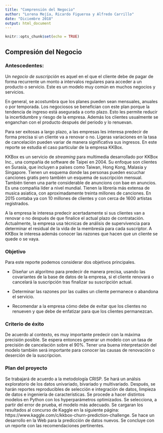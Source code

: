 ```yaml
---
title: "Comprensión del Negocio"
author: "Lorena Mejía, Ricardo Figueroa y Alfredo Carrillo"
date: "Diciembre 2018"
output: html_document
---
```


```r
knitr::opts_chunk$set(echo = TRUE)
```

## Compresión del Negocio

### Antescedentes:

Un *negocio de suscripción* es aquel en el que el cliente debe de pagar de forma recurrente un monto a intervalos regulares para acceder a un producto o servicio. Este es un modelo muy común en muchos negocios y servicios. 

En general, se acostumbra que los planes pueden sean mensuales, anuales o por temporada. Los negociosos se benefician con este plan porque la tendencia de ingreso está asegurada a corto plazo. Esto les permite reducir la incertidumbre y riesgo de la empresa. Además los clientes usualmente se enganchan con el producto después del periodo y lo renuevan. 

Para ser exitosas a largo plazo, a las empresas les interesa predecir de forma precisa si un cliente va a renovar o no. Ligeras variaciones en la tasa de cancelación pueden variar de manera significativa sus ingresos. En este reporte se estudia el caso particular de la empresa KKBox.

KKBox es un servicio de *streaming* para multimedia desarrollado por KKBox Inc., una compañia de software de Taipei en 2004. Su enfoque son clientes en Surasia, que incluyen a países como Taiwan, Hong Kong, Malasia y Singapore. Tienen un esquema donde las personas pueden escuchar canciones gratis pero también un esquema de suscripción mensual. También tienen una parte considerable de anuncions con bae en anuncios. Es una compañia líder a nivel mundial. Tienen la librería más extensa de musica asiatica, con aproximadamente treinta millones de canciones. En 2015 contaba ya con 10 millones de clientes y con cerca de 1600 artistas registrados.

A la empresa le interesa predecir acertadamente si sus clientes van a renovar o no después de que finalice el actual plazo de contratación. Actualmente, la empresa usa técnicas de análisis de supervivencia para determinar el residual de la vida de la membresía para cada suscriptor. A KKBox le interesa además conocer las razones que hacen que un cliente se quede o se vaya.  

### Objetivo

Para este reporte podemos considerar dos objetivos principales.

* Diseñar un algoritmo para predecir de manera precisa, usando las covariantes de la base de datos de la empresa, si el cliente renovará o cancelará la suscripción tras finalizar su suscripción actual.

* Determinar las razones por las cuáles un cliente permanece o abandona el servicio.

* Recomendar a la empresa cómo debe de evitar que los clientes no renueven y que debe de enfatizar para que los clientes permanezcan.

### Criterio de éxito

De acuerdo al contexto, es muy importante predecir con la máxima precisión posible. Se espera entonces generar un modelo con un tasa de precisión de cancelación sobre el 90%. Tener una buena interpretación del modelo también será importante para conocer las causas de renovación o deserción de la suscripcion. 

### Plan del proyecto

Se trabajará de acuerdo a la metodología CRISP. Se hará un análsis exploratorio de los datos univariado, bivariado y multivariado. Después, se harán reportes reproducibles de selección e integración de datos, limpieza de datos e ingeniería de características. Se procede a hacer distintos modelos en Python con los hyperparámetros optimizados. Se selecciona, a partir del error de prueba, el modelo más adecuado. Se cargaran los resultados al concurso de Kaggle en la siguiente página: https://www.kaggle.com/c/kkbox-churn-prediction-challenge. Se hace un desarrollo en la Web para la predicción de datos nuevos. Se concluye con un reporte con las recomendaciones pertinentes. 